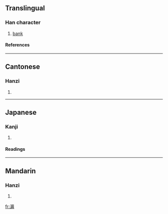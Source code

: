 ==Translingual==
===Han character===
{{Han char|rn=85|rad=水|as=11|sn=14|four=3112<sub>7</sub>|canj=水一女月 (EMVB)}}
# [[bank]]
====References====
{{Han ref|kx=0645.280|dkj=18135|dj=1055.030|hdz=31720.040|uh=6F18|ud=28440|bh=E27A|bd=57978}}

----
==Cantonese==
===Hanzi===
{{yue-hanzi|jyut=|y=seun4}}
# {{defn|Cantonese}}

----
==Japanese==
===Kanji===
{{ja-kanji|grade=|rs=水11}}
# {{defn|Japanese}} 
====Readings====
{{ja-readings|on=[[しん]] (shin), [[じん]] (jin)|kun=[[みずぎわ]] (mizugiwa)}}

----
==Mandarin==
===Hanzi===
{{cmn-hanzi|pin=[[qún]] (qun2)|wg=ch'ün<sup>2</sup>}}
# {{defn|Mandarin}}

[[fr:漘]]